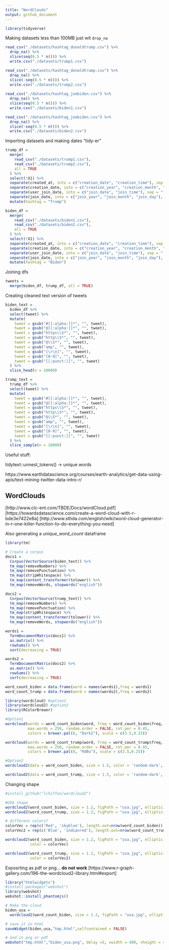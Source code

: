 ```yaml
---
title: "WordClouds"
output: github_document
---
```


```r
library(tidyverse)
```

Making datasets less than 100MB just wit `drop_na`

```r
read_csv("./datasets/hashtag_donaldtrump.csv") %>% 
  drop_na() %>%
  slice(seq(0.5 * n())) %>% 
  write.csv("./datasets/trump1.csv")

read_csv("./datasets/hashtag_donaldtrump.csv") %>% 
  drop_na() %>%
  slice(-seq(0.5 * n())) %>% 
  write.csv("./datasets/trump2.csv")
  
read_csv("./datasets/hashtag_joebiden.csv") %>% 
  drop_na() %>% 
  slice(seq(0.5 * n())) %>% 
  write.csv("./datasets/biden1.csv")

read_csv("./datasets/hashtag_joebiden.csv") %>% 
  drop_na() %>% 
  slice(-seq(0.5 * n())) %>% 
  write.csv("./datasets/biden2.csv")
```

Importing datasets and making dates "tidy-er"

```r
trump_df = 
  merge(
    read_csv("./datasets/trump1.csv"),
    read_csv("./datasets/trump2.csv"),
    all = TRUE
  ) %>%
  select(!X1) %>% 
  separate(created_at, into = c("creation_date", "creation_time"), sep = " ") %>% 
  separate(creation_date, into = c("creation_year", "creation_month", "creation_day"), sep = "-") %>% 
  separate(user_join_date, into = c("join_date", "join_time"), sep = " ") %>% 
  separate(join_date, into = c("join_year", "join_month", "join_day"), sep = "-") %>% 
  mutate(hashtag = "Trump")

biden_df = 
  merge(
    read_csv("./datasets/biden1.csv"),
    read_csv("./datasets/biden2.csv"),
    all = TRUE
  ) %>%
  select(!X1) %>%  
  separate(created_at, into = c("creation_date", "creation_time"), sep = " ") %>% 
  separate(creation_date, into = c("creation_year", "creation_month", "creation_day"), sep = "-") %>% 
  separate(user_join_date, into = c("join_date", "join_time"), sep = " ") %>% 
  separate(join_date, into = c("join_year", "join_month", "join_day"), sep = "-") %>% 
  mutate(hashtag = "Biden")
```

Joining dfs

```r
tweets = 
  merge(biden_df, trump_df, all = TRUE)
```

Creating cleaned text version of tweets

```r
biden_text = 
  biden_df %>% 
  select(tweet) %>%
  mutate(
    tweet = gsub("#[[:alpha:]]*", "", tweet),
    tweet = gsub("@[[:alpha:]]*", "", tweet),
    tweet = gsub("https\\S*", "", tweet),
    tweet = gsub("http\\S*", "", tweet),
    tweet = gsub("@\\S*", "", tweet),
    tweet = gsub("amp", "", tweet),
    tweet = gsub("[\r\n]", "", tweet),
    tweet = gsub("[0-9]", "", tweet),
    tweet = gsub("[[:punct:]]", "", tweet)
  ) %>% 
  slice_head(n = 10000)
```

```r
trump_text = 
  trump_df %>% 
  select(tweet) %>% 
  mutate(
    tweet = gsub("#[[:alpha:]]*", "", tweet),
    tweet = gsub("@[[:alpha:]]*", "", tweet),
    tweet = gsub("https\\S*", "", tweet),
    tweet = gsub("http\\S*", "", tweet),
    tweet = gsub("@\\S*", "", tweet),
    tweet = gsub("amp", "", tweet),
    tweet = gsub("[\r\n]", "", tweet),
    tweet = gsub("[0-9]", "", tweet),
    tweet = gsub("[[:punct:]]", "", tweet)
  ) %>% 
  slice_sample(n = 10000)
```

Useful stuff:

tidytext::unnest_tokens() -> unique words

https://www.earthdatascience.org/courses/earth-analytics/get-data-using-apis/text-mining-twitter-data-intro-r/

## WordClouds
[http://www.clc-ent.com/TBDE/Docs/wordCloud.pdf]
[https://towardsdatascience.com/create-a-word-cloud-with-r-bde3e7422e8a]
[http://www.sthda.com/english/wiki/word-cloud-generator-in-r-one-killer-function-to-do-everything-you-need]

Also generating a _unique_word_count_ dataframe

```r
library(tm)

# Create a corpus  
docs1 =
  Corpus(VectorSource(biden_text)) %>% 
  tm_map(removeNumbers) %>%
  tm_map(removePunctuation) %>%
  tm_map(stripWhitespace) %>% 
  tm_map(content_transformer(tolower)) %>% 
  tm_map(removeWords, stopwords("english"))

docs2 =
  Corpus(VectorSource(trump_text)) %>% 
  tm_map(removeNumbers) %>%
  tm_map(removePunctuation) %>%
  tm_map(stripWhitespace) %>% 
  tm_map(content_transformer(tolower)) %>% 
  tm_map(removeWords, stopwords("english"))

words1 = 
  TermDocumentMatrix(docs1) %>% 
  as.matrix() %>% 
  rowSums() %>% 
  sort(decreasing = TRUE)

words2 = 
  TermDocumentMatrix(docs2) %>% 
  as.matrix() %>% 
  rowSums() %>% 
  sort(decreasing = TRUE)

word_count_biden = data.frame(word = names(words1),freq = words1)
word_count_trump = data.frame(word = names(words2),freq = words2)
```


```r
library(wordcloud) #option1
library(wordcloud2) #option2
library(RColorBrewer)

#Option1
wordcloud(words = word_count_biden$word, freq = word_count_biden$freq, min.freq = 2,           
          max.words = 250, random.order = FALSE, rot.per = 0.45,            
          colors = brewer.pal(8, "Dark2"), scale = c(3.5,0.25))

wordcloud(words = word_count_trump$word, freq = word_count_trump$freq, min.freq = 2,           
          max.words = 250, random.order = FALSE, rot.per = 0.45,            
          colors = brewer.pal(8, "RdBu"), scale = c(3.5,0.25))

#Option2
wordcloud2(data = word_count_biden, size = 1.5, color = 'random-dark', ellipticity = 1)

wordcloud2(data = word_count_trump, size = 1.5, color = 'random-dark', ellipticity = 1)
```

Changing shape

```r
#install_github("lchiffon/wordcloud2")

#USA shape
wordcloud2(word_count_biden, size = 1.2, figPath = "usa.jpg", ellipticity = 8, minSize = 6)
wordcloud2(word_count_trump, size = 1.2, figPath = "usa.jpg", ellipticity = 8, minSize = 6)

# different colors?
colorVec = rep(c('Red', 'skyblue'), length.out=nrow(word_count_biden))
colorVec2 = rep(c('Blue', 'indianred'), length.out=nrow(word_count_trump))

wordcloud2(word_count_biden, size = 1.2, figPath = "usa.jpg", ellipticity = 8, minSize = 6, 
           color = colorVec)

wordcloud2(word_count_trump, size = 1.2, figPath = "usa.jpg", ellipticity = 8, minSize = 6, 
           color = colorVec2)
```

Exposrting as pdf or png... **do not work**
[https://www.r-graph-gallery.com/196-the-wordcloud2-library.html#export]

```r
library("htmlwidgets")
#install.packages("webshot")
library(webshot)
webshot::install_phantomjs()

# Make the cloud
biden_usa = 
  wordcloud2(word_count_biden, size = 1.2, figPath = "usa.jpg", ellipticity = 8, minSize = 6)

# save it in html
saveWidget(biden_usa,"tmp.html",selfcontained = FALSE)

# and in png or pdf
webshot("tmp.html","biden_usa.png", delay =5, vwidth = 480, vheight = 480)
```

